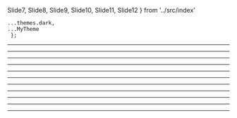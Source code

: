 Slide7, Slide8, Slide9, Slide10, Slide11, Slide12 } from '../src/index'



    ...themes.dark,
    ...MyTheme
     };



<Slide1/>


---


<Slide2/>


---


<Slide3/>


---


<Slide4/>


---


<Slide5/>


---


<Slide6/>


---


<Slide7/>


---


<Slide8/>


---


<Slide9/>


---


<Slide10/>


---


<Slide11/>


---


<Slide12/>
